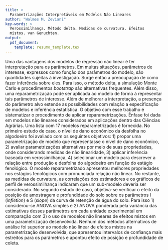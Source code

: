```yaml
---
title: >
  Parametrizações Interpretáveis em Modelos Não Lineares
author: "Walmes M. Zeviani"
key-words: >
  Verossimilhança. Método delta. Medidas de curvatura. Efeitos
  mistos. van Genuchten.
output:
  pdf_document:
    template: resumo_template.tex
---
```


Uma das vantagens dos modelos de regressão não linear é ter
interpretação para os parâmetros. Em muitas situações, parâmetros de
interesse, expressos como função dos parâmetros do modelo, são
quantidades sujeitas à investigação. Surge então a preocupação de como
fazer inferência sobre eles. Para isso, o método delta, a simulação
Monte Carlo e procedimentos *bootstrap* são alternativas
frequentes. Além disso, uma reparametrização pode ser aplicada ao modelo
de forma à representar tais parâmetros de interesse. Além de melhorar a
interpretação, a presença do parâmetro alvo estende as possibilidades
com relação a especificação de modelos e inferência estatística. O
objetivo com esse trabalho é sistematizar o procedimento de aplicar
reparametrizações. Ênfase foi dada em modelos não lineares considerados
em aplicações dentro das Ciências Agrárias. Uma lista com 17 modelos
reparametrizados é fornecida. No primeiro estudo de caso, o nível de
dano econômico da desfolha no algodoeiro foi avaliado com os seguintes
objetivos: 1) propor uma parametrização de modelo que representasse o
nível de dano econômico, 2) avaliar parametrizações alternativas por
meio de suas propriedades, onde considerando medidas de não
linearidade, 3) aplicar inferência baseada em verossimilhança, 4)
selecionar um modelo para descrever a relação entre produção e desfolha
do algodoeiro em função do estágio fenológico. O modelo reparametrizado
apresentou melhores propriedades nos estágios fenológicos com
pronunciada relação não linear. No restante, as medidas de curvatura, as
correlações dos estimadores e os gráficos de perfil de verossimilhança
indicaram que um sub-modelo deveria ser considerado. No segundo estudo
de caso, objetiva-se verificar o efeito da posição de amostragem e
profundidade do solo sobre os parâmetros I (*infletion*) e S (*slope*)
da curva de retenção de água do solo. Para isso 1) considerou-se ANOVA
simples e 2) ANOVA ponderada pela variância das estimativas desses
parâmetros em cada unidade experimental em comparação com 3) o uso de
modelos não lineares de efeitos mistos em uma parametrização
desenvolvida. Nenhum dos métodos alternativos de análise foi superior ao
modelo não linear de efeitos mistos na parametrização desenvolvida, que
apresentou intervalos de confiança mais estreitos para os parâmetros e
apontou efeito de posição e profundidade de coleta.

